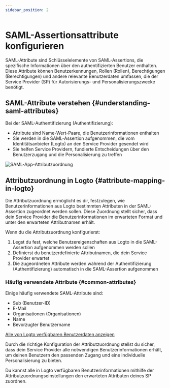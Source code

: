 ```yaml
---
sidebar_position: 2
---
```


# SAML-Assertionsattribute konfigurieren

SAML-Attribute sind Schlüsselelemente von SAML-Assertions, die spezifische Informationen über den authentifizierten Benutzer enthalten. Diese Attribute können Benutzerkennungen, Rollen (Rollen), Berechtigungen (Berechtigungen) und andere relevante Benutzerdaten umfassen, die der Service Provider (SP) für Autorisierungs- und Personalisierungszwecke benötigt.

## SAML-Attribute verstehen \{#understanding-saml-attributes}

Bei der SAML-Authentifizierung (Authentifizierung):

- Attribute sind Name-Wert-Paare, die Benutzerinformationen enthalten
- Sie werden in die SAML-Assertion aufgenommen, die vom Identitätsanbieter (Logto) an den Service Provider gesendet wird
- Sie helfen Service Providern, fundierte Entscheidungen über den Benutzerzugang und die Personalisierung zu treffen

<img src="/img/assets/attribute-mapping.png" alt="SAML-App-Attributzuordnung" />

## Attributzuordnung in Logto \{#attribute-mapping-in-logto}

Die Attributzuordnung ermöglicht es dir, festzulegen, wie Benutzerinformationen aus Logto bestimmten Attributen in der SAML-Assertion zugeordnet werden sollen. Diese Zuordnung stellt sicher, dass dein Service Provider die Benutzerinformationen im erwarteten Format und unter den erwarteten Attributnamen erhält.

Wenn du die Attributzuordnung konfigurierst:

1. Legst du fest, welche Benutzereigenschaften aus Logto in die SAML-Assertion aufgenommen werden sollen
2. Definierst du benutzerdefinierte Attributnamen, die dein Service Provider erwartet
3. Die zugeordneten Attribute werden während der Authentifizierung (Authentifizierung) automatisch in die SAML-Assertion aufgenommen

### Häufig verwendete Attribute \{#common-attributes}

Einige häufig verwendete SAML-Attribute sind:

- Sub (Benutzer-ID)
- E-Mail
- Organisationen (Organisationen)
- Name
- Bevorzugter Benutzername

[Alle von Logto verfügbaren Benutzerdaten anzeigen](/user-management/user-data)

Durch die richtige Konfiguration der Attributzuordnung stellst du sicher, dass dein Service Provider alle notwendigen Benutzerinformationen erhält, um deinen Benutzern den passenden Zugang und eine individuelle Personalisierung zu bieten.

Du kannst alle in Logto verfügbaren Benutzerinformationen mithilfe der Attributzuordnungseinstellungen den erwarteten Attributen deines SP zuordnen.
